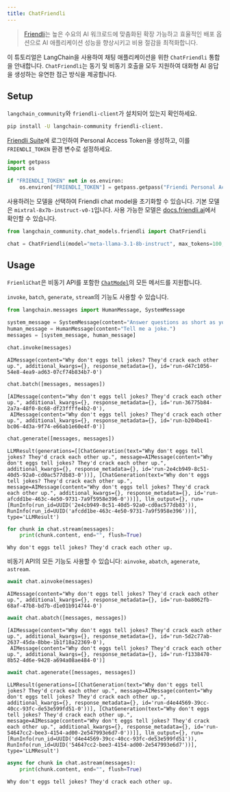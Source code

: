 ```yaml
---
title: ChatFriendli
---
```


> [Friendli](https://friendli.ai/)는 높은 수요의 AI 워크로드에 맞춤화된 확장 가능하고 효율적인 배포 옵션으로 AI 애플리케이션 성능을 향상시키고 비용 절감을 최적화합니다.

이 튜토리얼은 LangChain을 사용하여 채팅 애플리케이션을 위한 `ChatFriendli` 통합을 안내합니다. `ChatFriendli`는 동기 및 비동기 호출을 모두 지원하여 대화형 AI 응답을 생성하는 유연한 접근 방식을 제공합니다.

## Setup

`langchain_community`와 `friendli-client`가 설치되어 있는지 확인하세요.

```sh
pip install -U langchain-community friendli-client.
```

[Friendli Suite](https://suite.friendli.ai/)에 로그인하여 Personal Access Token을 생성하고, 이를 `FRIENDLI_TOKEN` 환경 변수로 설정하세요.

```python
import getpass
import os

if "FRIENDLI_TOKEN" not in os.environ:
    os.environ["FRIENDLI_TOKEN"] = getpass.getpass("Friendi Personal Access Token: ")
```

사용하려는 모델을 선택하여 Friendli chat model을 초기화할 수 있습니다. 기본 모델은 `mixtral-8x7b-instruct-v0-1`입니다. 사용 가능한 모델은 [docs.friendli.ai](https://docs.periflow.ai/guides/serverless_endpoints/pricing#text-generation-models)에서 확인할 수 있습니다.

```python
from langchain_community.chat_models.friendli import ChatFriendli

chat = ChatFriendli(model="meta-llama-3.1-8b-instruct", max_tokens=100, temperature=0)
```

## Usage

`FrienliChat`은 비동기 API를 포함한 [`ChatModel`](/oss/langchain/models)의 모든 메서드를 지원합니다.

`invoke`, `batch`, `generate`, `stream`의 기능도 사용할 수 있습니다.

```python
from langchain.messages import HumanMessage, SystemMessage

system_message = SystemMessage(content="Answer questions as short as you can.")
human_message = HumanMessage(content="Tell me a joke.")
messages = [system_message, human_message]

chat.invoke(messages)
```

```output
AIMessage(content="Why don't eggs tell jokes? They'd crack each other up.", additional_kwargs={}, response_metadata={}, id='run-d47c1056-54e8-4ea9-ad63-07cf74b834b7-0')
```

```python
chat.batch([messages, messages])
```

```output
[AIMessage(content="Why don't eggs tell jokes? They'd crack each other up.", additional_kwargs={}, response_metadata={}, id='run-36775b84-2a7a-48f0-8c68-df23ffffe4b2-0'),
 AIMessage(content="Why don't eggs tell jokes? They'd crack each other up.", additional_kwargs={}, response_metadata={}, id='run-b204be41-bc06-4d3a-9f74-e66ab1e60e4f-0')]
```

```python
chat.generate([messages, messages])
```

```output
LLMResult(generations=[[ChatGeneration(text="Why don't eggs tell jokes? They'd crack each other up.", message=AIMessage(content="Why don't eggs tell jokes? They'd crack each other up.", additional_kwargs={}, response_metadata={}, id='run-2e4cb949-8c51-40d5-92a0-cd0ac577db83-0'))], [ChatGeneration(text="Why don't eggs tell jokes? They'd crack each other up.", message=AIMessage(content="Why don't eggs tell jokes? They'd crack each other up.", additional_kwargs={}, response_metadata={}, id='run-afcdd1be-463c-4e50-9731-7a9f5958e396-0'))]], llm_output={}, run=[RunInfo(run_id=UUID('2e4cb949-8c51-40d5-92a0-cd0ac577db83')), RunInfo(run_id=UUID('afcdd1be-463c-4e50-9731-7a9f5958e396'))], type='LLMResult')
```

```python
for chunk in chat.stream(messages):
    print(chunk.content, end="", flush=True)
```

```output
Why don't eggs tell jokes? They'd crack each other up.
```

비동기 API의 모든 기능도 사용할 수 있습니다: `ainvoke`, `abatch`, `agenerate`, `astream`.

```python
await chat.ainvoke(messages)
```

```output
AIMessage(content="Why don't eggs tell jokes? They'd crack each other up.", additional_kwargs={}, response_metadata={}, id='run-ba8062fb-68af-47b8-bd7b-d1e01b914744-0')
```

```python
await chat.abatch([messages, messages])
```

```output
[AIMessage(content="Why don't eggs tell jokes? They'd crack each other up.", additional_kwargs={}, response_metadata={}, id='run-5d2c77ab-2637-45da-8bbe-1b1f18a22369-0'),
 AIMessage(content="Why don't eggs tell jokes? They'd crack each other up.", additional_kwargs={}, response_metadata={}, id='run-f1338470-8b52-4d6e-9428-a694a08ae484-0')]
```

```python
await chat.agenerate([messages, messages])
```

```output
LLMResult(generations=[[ChatGeneration(text="Why don't eggs tell jokes? They'd crack each other up.", message=AIMessage(content="Why don't eggs tell jokes? They'd crack each other up.", additional_kwargs={}, response_metadata={}, id='run-d4e44569-39cc-40cc-93fc-de53e599fd51-0'))], [ChatGeneration(text="Why don't eggs tell jokes? They'd crack each other up.", message=AIMessage(content="Why don't eggs tell jokes? They'd crack each other up.", additional_kwargs={}, response_metadata={}, id='run-54647cc2-bee3-4154-ad00-2e547993e6d7-0'))]], llm_output={}, run=[RunInfo(run_id=UUID('d4e44569-39cc-40cc-93fc-de53e599fd51')), RunInfo(run_id=UUID('54647cc2-bee3-4154-ad00-2e547993e6d7'))], type='LLMResult')
```

```python
async for chunk in chat.astream(messages):
    print(chunk.content, end="", flush=True)
```

```output
Why don't eggs tell jokes? They'd crack each other up.
```